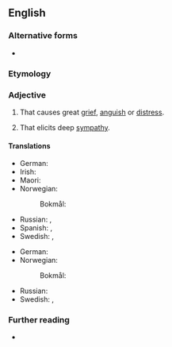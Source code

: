 {{also|heart-rending}}
==English==

===Alternative forms===
* {{l|en|heart-rending}}

===Etymology===
{{compound|en|heart|rending}}

===Adjective===
{{en-adj}}

# That causes great [[grief]], [[anguish]] or [[distress]].
#: {{syn|en|heart-breaking}}
# That elicits deep [[sympathy]]. 
#: {{rfex|en}} <!--same as sense 1 really: an h~r~ elicits sympathy by causing grief, surely?-->

====Translations====
{{trans-top|that causes great grief}}
* German: {{t+|de|herzzerreißend}}
* Irish: {{t|ga|coscrach}}
* Maori: {{t|mi|tarariki}}
* Norwegian:
*: Bokmål: {{t|nb|hjerteskjærende}}
{{trans-mid}}
* Russian: {{t+|ru|душераздира́ющий}}, {{t+|ru|го́рестный}}
* Spanish: {{t|es|desgarrador}}, {{t+|es|devastador|m}}
* Swedish: {{t+|sv|hjärtslitande}}, {{t+|sv|hjärtskärande}}
{{trans-bottom}}

{{trans-top|that elicits deep sympathy}}
* German: {{t+|de|herzzerreißend}}
* Norwegian:
*: Bokmål: {{t|nb|hjerteskjærende}}
{{trans-mid}}
* Russian: {{t+|ru|душераздира́ющий}}
* Swedish: {{t+|sv|hjärtslitande}}, {{t+|sv|hjärtskärande}}
{{trans-bottom}}

{{checktrans-top}}
{{trans-mid}}
{{trans-bottom}}

===Further reading===
* {{R:Lexico|heart-rending}}